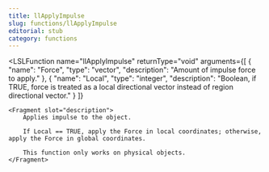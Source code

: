 ```yaml
---
title: llApplyImpulse
slug: functions/llApplyImpulse
editorial: stub
category: functions
---
```


<LSLFunction
	name="llApplyImpulse"
	returnType="void"
	arguments={[
	{
		"name": "Force",
		"type": "vector",
		"description": "Amount of impulse force to apply."
	},
	{
		"name": "Local",
		"type": "integer",
		"description": "Boolean, if TRUE, force is treated as a local directional vector instead of region directional vector."
	}
]}
>
	<Fragment slot="description">
		Applies impulse to the object.
		
		If Local == TRUE, apply the Force in local coordinates; otherwise, apply the Force in global coordinates.
		
		This function only works on physical objects.
	</Fragment>
</LSLFunction>

